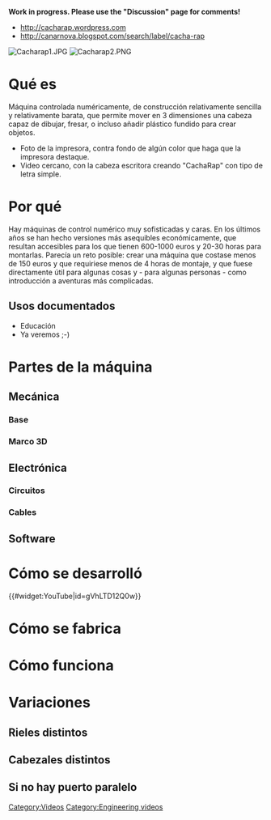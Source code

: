 '''Work in progress. Please use the "Discussion" page for comments!'''

* http://cacharap.wordpress.com
* http://canarnova.blogspot.com/search/label/cacha-rap

[[Image:Cacharap1.JPG|thumb]]
[[Image:Cacharap2.PNG|thumb]]

= Qué es =

Máquina controlada numéricamente, de construcción relativamente sencilla y relativamente barata, que permite mover en 3 dimensiones una cabeza capaz de dibujar, fresar, o incluso añadir plástico fundido para crear objetos.
* Foto de la impresora, contra fondo de algún color que haga que la impresora destaque.
* Video cercano, con la cabeza escritora creando "CachaRap" con tipo de letra simple.

= Por qué =

Hay máquinas de control numérico muy sofisticadas y caras. En los últimos años se han hecho versiones más asequibles económicamente, que resultan accesibles para los que tienen 600-1000 euros y 20-30 horas para montarlas.  Parecía un reto posible: crear una máquina que costase menos de 150 euros y que requiriese menos de 4 horas de montaje, y que fuese directamente útil para algunas cosas y - para algunas personas - como introducción a aventuras más complicadas.

== Usos documentados ==

* Educación
* Ya veremos ;-)

= Partes de la máquina =
== Mecánica ==
=== Base ===
=== Marco 3D ===
== Electrónica ==
=== Circuitos ===
=== Cables ===
== Software ==

= Cómo se desarrolló =

{{#widget:YouTube|id=gVhLTD12Q0w}}

= Cómo se fabrica =

= Cómo funciona =

= Variaciones =
== Rieles distintos ==
== Cabezales distintos ==

== Si no hay puerto paralelo ==


[[Category:Videos]]
[[Category:Engineering videos]]